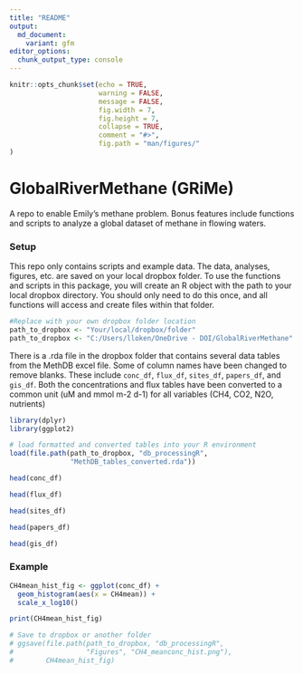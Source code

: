 ```yaml
---
title: "README"
output:
  md_document:
    variant: gfm
editor_options: 
  chunk_output_type: console
---
```


```r
knitr::opts_chunk$set(echo = TRUE,
                      warning = FALSE,
                      message = FALSE,
                      fig.width = 7,
                      fig.height = 7,
                      collapse = TRUE,
                      comment = "#>",
                      fig.path = "man/figures/"
)

```


# GlobalRiverMethane (GRiMe) 

A repo to enable Emily's methane problem. Bonus features include functions and scripts to analyze a global dataset of methane in flowing waters. 

### Setup

This repo only contains scripts and example data. The data, analyses, figures, etc. are saved on your local dropbox folder. To use the functions and scripts in this package, you will create an R object with the path to your local dropbox directory. You should only need to do this once, and all functions will access and create files within that folder.  

```r
#Replace with your own dropbox folder location
path_to_dropbox <- "Your/local/dropbox/folder"
path_to_dropbox <- "C:/Users/lloken/OneDrive - DOI/GlobalRiverMethane"

```
There is a .rda file in the dropbox folder that contains several data tables from the MethDB excel file. Some of column names have been changed to remove blanks. These include `conc_df`, `flux_df`, `sites_df`, `papers_df`, and `gis_df`. Both the concentrations and flux tables have been converted to a common unit (uM and mmol m-2 d-1) for all variables (CH4, CO2, N2O, nutrients)

```r

library(dplyr)
library(ggplot2)

# load formatted and converted tables into your R environment
load(file.path(path_to_dropbox, "db_processingR", 
               "MethDB_tables_converted.rda"))

head(conc_df)

head(flux_df)

head(sites_df)

head(papers_df)

head(gis_df)

```

### Example

```r
CH4mean_hist_fig <- ggplot(conc_df) +
  geom_histogram(aes(x = CH4mean)) +
  scale_x_log10()

print(CH4mean_hist_fig)

# Save to dropbox or another folder
# ggsave(file.path(path_to_dropbox, "db_processingR", 
#                  "Figures", "CH4_meanconc_hist.png"),
#        CH4mean_hist_fig)

```

